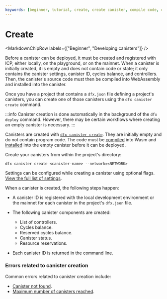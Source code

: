 ```yaml
---
keywords: [beginner, tutorial, create, create canister, compile code, compile canister, compile, build, install, canister install, install code]
---
```



# Create

<MarkdownChipRow labels={["Beginner", "Developing canisters"]} />

Before a canister can be deployed, it must be created and registered with ICP, either locally, on the playground, or on the mainnet. When a canister is initially created, it is empty and does not contain code or state; it only contains the canister settings, canister ID, cycles balance, and controllers. Then, the canister's source code must then be compiled into WebAssembly and installed into the canister.

Once you have a project that contains a `dfx.json` file defining a project's canisters, you can create one of those canisters using the `dfx canister create` command.

:::info
Canister creation is done automatically in the background of the `dfx deploy` command. However, there may be certain workflows where creating an empty canister is necessary.
:::

Canisters are created with [`dfx canister create`](/docs/building-apps/developer-tools/dfx/dfx-canister#dfx-canister-create). They are initially empty and do not contain program code. The code must be [compiled](/docs/building-apps/developing-canisters/what-are-canisters) into Wasm and [installed](/docs/building-apps/developing-canisters/what-are-canisters) into the empty canister before it can be deployed.

Create your canisters from within the project's directory:

```
dfx canister create <canister-name> --network=<NETWORK>
```

Settings can be configured while creating a canister using optional flags. [View the full list of settings](/docs/building-apps/developer-tools/dfx/dfx-canister#dfx-canister-create).

When a canister is created, the following steps happen:

- A canister ID is registered with the local development environment or the mainnet for each canister in the project's `dfx.json` file.

- The following canister components are created:
  - List of controllers.
  - Cycles balance.
  - Reserved cycles balance.
  - Canister status.
  - Resource reservations.

- Each canister ID is returned in the command line.

### Errors related to canister creation

Common errors related to canister creation include:

- [Canister not found](/docs/references/execution-errors#canister-not-found).
- [Maximum number of canisters reached](/docs/references/execution-errors#maximum-number-of-canisters-reached).
